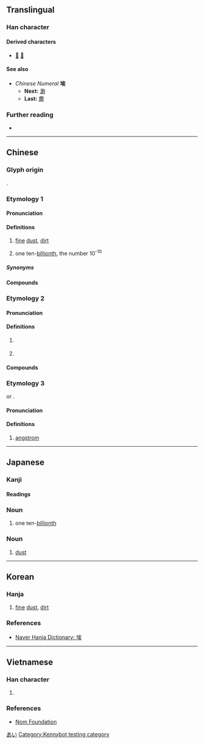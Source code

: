 {{character info}}
==Translingual==

===Han character===
{{Han char|rn=32|rad=土|as=07|sn=10|four=43134|canj=GIOK|ids=⿰土矣}}

====Derived characters====
* [[𤠱]] [[𣘂]]

====See also====
* ''Chinese Numeral'' '''埃'''
** '''Next:''' [[渺]]
** '''Last:''' [[塵]]

===Further reading===
* {{Han ref|kx=0229.190|dkj=05107|dj=0465.090|hdz=10447.150|uh=57C3|ud=22467|bh=AE4A|bd=44618}}

----

==Chinese==
{{zh-forms}}

===Glyph origin===
{{Han etym}}
{{Han compound|土|矣|ls=psc|c1=s|c2=p|t1=earth; soil}}.

===Etymology 1===

====Pronunciation====
{{zh-pron
|m=āi
|m-s=
|c=oi1
|c-t=ai1
|g=ngai1
|h=pfs=âi;gd=ai1
|j=
|mb=ái
|md=ăi
|mn=ai/ia
|mn_note=ai - literary; ia - vernacular
|mn-t=ai1
|w=2e
|x=ngai2
|mc=y
|oc=y
|ma=
|cat=n,num
}}

====Definitions====
{{head|zh|Han character}}

# [[fine]] [[dust]], [[dirt]]
#: {{zh-co|塵埃|dust}}
# one ten-[[billionth]], the number 10<sup>-10</sup>

=====Synonyms=====
{{zh-dial|灰塵}}

====Compounds====
{{zh-der|埃塵|埃滅|塵埃|塵埃傳染|塵埃落定|星際塵埃|涓埃|雰埃|囂埃|埃土|埃垢|埃堨|埃境|埃墨|埃壒|埃壤|埃昏|埃氛|埃煤|埃穢|埃芥|埃藹|埃霧|埃鬱|寒埃|打埃塵|梁埃|氛埃|沈埃|浮埃|淺埃|灰埃|炎埃|煙埃|碧埃|積埃|紅埃|絕埃|纖埃|翔埃|邊埃|陰埃|風埃|黃埃|塕埃}}

===Etymology 2===

====Pronunciation====
{{zh-pron
|m=āi
|c=oi1,aai1
|c-t=ai1
|h=pfs=âi
|mb=ái
|md=ăi
|mn=ai
|mn-t=ai1
|w=2i
|cat=pn
}}

====Definitions====
{{head|zh|Han character}}

# {{zh-used2|t}}
#: {{zh-co|^埃及|Egypt}}
#: {{zh-co|^埃塞俄比亞|Ethiopia}}
#: {{zh-co|蘇維埃|soviet}}
# {{zh-abbrev|埃及|Egypt}}

====Compounds====
{{zh-der|埃及|埃及曆|蘇維埃|埃塞俄比亞|埃佛勒斯峰|埃特納火山|埃理亞學派|埃格斯特朗}}

===Etymology 3===
{{zh-etym-short|埃斯特朗|nodot=1}} or {{zh-l|埃格斯特朗}}.

====Pronunciation====
{{zh-pron
|m=āi
|cat=cls
}}

====Definitions====
{{head|zh|Han character}}

# [[angstrom]]

{{cln|zh|numeral symbols|numerals}}

----

==Japanese==

===Kanji===
{{ja-kanji|rs=土07}}

====Readings====
{{ja-readings
|goon=あい
|kanon=あい
|kun=ちり-,ほこり-
}}

===Noun===
{{ja-kanjitab|y=on}}
{{ja-noun|あい}}

# one ten-[[billionth]]

===Noun===
{{ja-kanjitab|ほこり|y=k}}
{{ja-noun|ほこり}}

# [[dust]]

[[Category:Japanese numeral symbols|あい]]

----

==Korean==

===Hanja===
{{ko-hanja|티끌|애}}

# [[fine]] [[dust]], [[dirt]]

===References===
* [https://hanja.dict.naver.com/hanja?q=埃 Naver Hanja Dictionary: 埃]

----

==Vietnamese==

===Han character===
{{vi-readings|hanviet=ai|nom=ai}}

# {{rfdef|vi|sort=土07}}

===References===
* [http://nomfoundation.org/common/nom_details.php?codepoint=57C3 Nom Foundation]

[[Category:Kennybot testing category]]